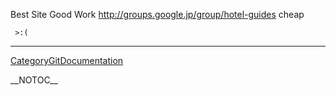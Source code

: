 Best Site Good Work http://groups.google.jp/group/hotel-guides cheap 

  >:(
----
[[CategoryGitDocumentation]]

__NOTOC__